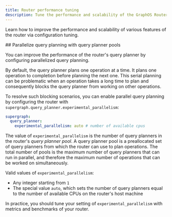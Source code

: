```yaml
---
title: Router performance tuning
description: Tune the performance and scalability of the GraphOS Router
---
```


Learn how to improve the performance and scalability of various features of the router via configuration tuning.

<MinVersion version="1.43.3">
## Parallelize query planning with query planner pools
</MinVersion>

<ExperimentalFeature />

You can improve the performance of the router's query planner by configuring parallelized query planning.

By default, the query planner plans one operation at a time. It plans one operation to completion before planning the next one. This serial planning can be problematic when an operation takes a long time to plan and consequently blocks the query planner from working on other operations.

To resolve such blocking scenarios, you can enable parallel query planning by configuring the router with `supergraph.query_planner.experimental_parallelism`:

```yaml title="router.yaml"
supergraph:
  query_planner:
    experimental_parallelism: auto # number of available cpus 
```

The value of `experimental_parallelism` is the number of query planners in the router's _query planner pool_. A query planner pool is a preallocated set of query planners from which the router can use to plan operations. The total number of pools is the maximum number of query planners that can run in parallel, and therefore the maximum number of operations that can be worked on simultaneously. 

Valid values of `experimental_parallelism`:
- Any integer starting from `1`
- The special value `auto`, which sets the number of query planners equal to the number of available CPUs on the router's host machine

In practice, you should tune your setting of `experimental_parallelism` with metrics and benchmarks of your router.
